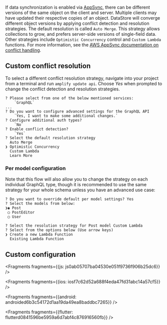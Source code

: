 
If data synchronization is enabled via [AppSync](https://aws.amazon.com/appsync/), there can be different versions of the same object on the client and server. Multiple clients may have updated their respective copies of an object. DataStore will converge different object versions by applying conflict detection and resolution strategies. The default resolution is called `Auto Merge`. This strategy allows collections to grow, and prefers server-side versions of single-field data. Other strategies include `Optimistic Concurrency` control and `Custom Lambda` functions. For more information, see the [AWS AppSync documentation on conflict handling](https://docs.aws.amazon.com/appsync/latest/devguide/conflict-detection-and-sync.html).

## Custom conflict resolution

To select a different conflict resolution strategy, navigate into your project from a terminal and run `amplify update api`. Choose *Yes* when prompted to change the conflict detection and resolution strategies.

```console
? Please select from one of the below mentioned services: 
    `GraphQL`
...
? Do you want to configure advanced settings for the GraphQL API 
    `Yes, I want to make some additional changes.`
? Configure additional auth types? 
    `No`
? Enable conflict detection? 
    `Yes`
? Select the default resolution strategy
  Auto Merge 
❯ Optimistic Concurrency 
  Custom Lambda 
  Learn More
```

### Per model configuration

Note that this flow will also allow you to change the strategy on each individual GraphQL type, though it is recommended to use the same strategy for your whole schema unless you have an advanced use case:

```
? Do you want to override default per model settings? Yes
? Select the models from below: 
❯◉ Post
 ◯ PostEditor
 ◯ User

? Select the resolution strategy for Post model Custom Lambda
? Select from the options below (Use arrow keys)
❯ Create a new Lambda Function 
  Existing Lambda Function 
```

## Custom configuration




<Fragments fragments={{js: js0ab05707ba04530e051f9736f906b25dc6}} />



<Fragments fragments={{ios: iosf7c62d52a688f4eda47fd31abc14a57cf5}} />



<Fragments fragments={{android: androided6b3c54172d1aa19da49ea8baddbc7265}} />



<Fragments fragments={{flutter: flutterd0841596be5959a6d7abf4c876916560fb}} />
